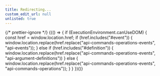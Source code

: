```yaml
---
title: Redirecting...
custom_edit_url: null
unlisted: true
---
```



{/* prettier-ignore */}
{(() => {
    if (ExecutionEnvironment.canUseDOM) {
        const href = window.location.href;
        if (href.includes("#event")) {
            window.location.replace(href.replace("api-commands-operations-events", "api-events"));
        } else if (href.includes("#definition")) {
            window.location.replace(href.replace("api-commands-operations-events", "api-argument-definitions"))
        } else {
            window.location.replace(href.replace("api-commands-operations-events", "api-commands-operations"));
        }
    }
})()}
